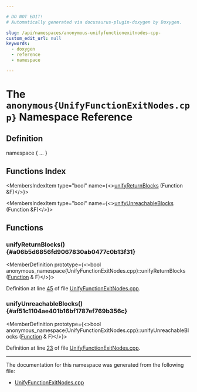 ```yaml
---

# DO NOT EDIT!
# Automatically generated via docusaurus-plugin-doxygen by Doxygen.

slug: /api/namespaces/anonymous-unifyfunctionexitnodes-cpp-
custom_edit_url: null
keywords:
  - doxygen
  - reference
  - namespace

---
```





# The `anonymous{UnifyFunctionExitNodes.cpp}` Namespace Reference

<DoxygenPage pluginConfig={pluginConfig}>



## Definition

<CodeBlock>namespace &#123; ... &#125;</CodeBlock>

## Functions Index

<MembersIndex>

<MembersIndexItem
  type="bool"
  name={<><a href="#a06b5d6856fd9067830ab0477c0b13f31">unifyReturnBlocks</a> (Function &amp;F)</>}>
</MembersIndexItem>

<MembersIndexItem
  type="bool"
  name={<><a href="#af51c1104ae401b16bf1787ef769b356c">unifyUnreachableBlocks</a> (Function &amp;F)</>}>
</MembersIndexItem>

</MembersIndex>


<SectionDefinition>

## Functions

### unifyReturnBlocks() {#a06b5d6856fd9067830ab0477c0b13f31}

<MemberDefinition
  prototype={<>bool anonymous&#95;namespace&#123;UnifyFunctionExitNodes.cpp&#125;::unifyReturnBlocks (<a href="/docs/api/classes/llvm/function">Function</a> &amp; F)</>}>

Definition at line <a href="/docs/api/files/lib/lib/transforms/lib/transforms/utils/unifyfunctionexitnodes-cpp/#l00045">45</a> of file <a href="/docs/api/files/lib/lib/transforms/lib/transforms/utils/unifyfunctionexitnodes-cpp">UnifyFunctionExitNodes.cpp</a>.
</MemberDefinition>

### unifyUnreachableBlocks() {#af51c1104ae401b16bf1787ef769b356c}

<MemberDefinition
  prototype={<>bool anonymous&#95;namespace&#123;UnifyFunctionExitNodes.cpp&#125;::unifyUnreachableBlocks (<a href="/docs/api/classes/llvm/function">Function</a> &amp; F)</>}>

Definition at line <a href="/docs/api/files/lib/lib/transforms/lib/transforms/utils/unifyfunctionexitnodes-cpp/#l00023">23</a> of file <a href="/docs/api/files/lib/lib/transforms/lib/transforms/utils/unifyfunctionexitnodes-cpp">UnifyFunctionExitNodes.cpp</a>.
</MemberDefinition>

</SectionDefinition>

<hr/>

The documentation for this namespace was generated from the following file:

<ul>
<li><a href="/docs/api/files/lib/lib/transforms/lib/transforms/utils/unifyfunctionexitnodes-cpp">UnifyFunctionExitNodes.cpp</a></li>
</ul>

</DoxygenPage>
